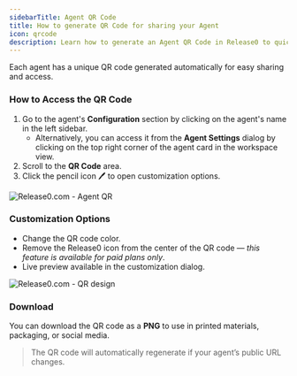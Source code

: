 ```yaml
---
sidebarTitle: Agent QR Code
title: How to generate QR Code for sharing your Agent
icon: qrcode  
description: Learn how to generate an Agent QR Code in Release0 to quickly share your chatbot with users. This guide covers customization options, download formats, and best practices for using QR codes in marketing and support.
---
```


Each agent has a unique QR code generated automatically for easy sharing and access.

### How to Access the QR Code

1. Go to the agent's **Configuration** section by clicking on the agent's name in the left sidebar.
    - Alternatively, you can access it from the **Agent Settings** dialog by clicking on the top right corner of the agent card in the workspace view.
2. Scroll to the **QR Code** area.
3. Click the pencil icon 🖊️ to open customization options.

<Frame style={{ maxWidth: '600px' }}>
  <img src="/images/agent-settings/qr-code-dialog.png" alt="Release0.com - Agent QR" />
</Frame>

### Customization Options

- Change the QR code color.
- Remove the Release0 icon from the center of the QR code — *this feature is available for paid plans only*.
- Live preview available in the customization dialog.

<Frame style={{ maxWidth: '400px' }}>
  <img src="/images/agent-settings/qr-code-design.png" alt="Release0.com - QR design" />
</Frame>

### Download

You can download the QR code as a **PNG** to use in printed materials, packaging, or social media.

> The QR code will automatically regenerate if your agent’s public URL changes.
